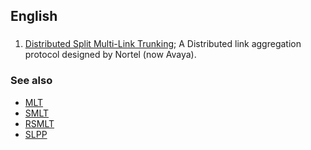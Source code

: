 ==English==

==={{initialism-old|en}}===
{{head|en}}

# {{context|computing|lang=en}} [[w:Distributed Split Multi-Link Trunking|Distributed Split Multi-Link Trunking]]; A Distributed link aggregation protocol designed by Nortel (now Avaya).

===See also===
* [[MLT]]
* [[SMLT]]
* [[RSMLT]]
* [[SLPP]]
